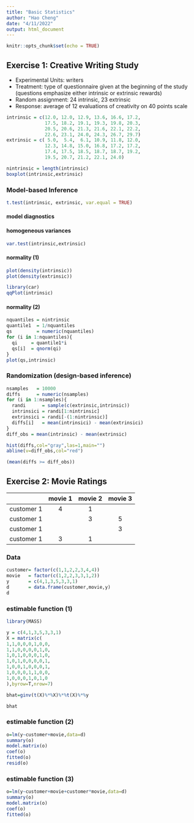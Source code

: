 ```yaml
---
title: "Basic Statistics"
author: "Hao Cheng"
date: "4/11/2022"
output: html_document
---
```


```r

knitr::opts_chunk$set(echo = TRUE)

```

## Exercise 1: Creative Writing Study

* Experimental Units: writers
* Treatment: type of questionnaire given at the beginning of the study (questions emphasize either intrinsic or extrinsic rewards)
* Random assignment: 24 intrinsic, 23 extrinsic
* Response: average of 12 evaluations of creativity on 40 points scale

```r
intrinsic = c(12.0, 12.0, 12.9, 13.6, 16.6, 17.2,
              17.5, 18.2, 19.1, 19.3, 19.8, 20.3,
              20.5, 20.6, 21.3, 21.6, 22.1, 22.2,
              22.6, 23.1, 24.0, 24.3, 26.7, 29.7)
extrinsic = c( 5.0,  5.4,  6.1, 10.9, 11.8, 12.0,
              12.3, 14.8, 15.0, 16.8, 17.2, 17.2,
              17.4, 17.5, 18.5, 18.7, 18.7, 19.2,
              19.5, 20.7, 21.2, 22.1, 24.0)

nintrinsic = length(intrinsic)
boxplot(intrinsic,extrinsic)
```

### Model-based Inference
```r
t.test(intrinsic, extrinsic, var.equal = TRUE)
```

#### model diagnostics

#### homogeneous variances
```r
var.test(intrinsic,extrinsic)
```

#### normality (1)
```r
plot(density(intrinsic))
plot(density(extrinsic))

library(car)
qqPlot(intrinsic)
```

#### normality (2)
```r
nquantiles = nintrinsic
quantile1  = 1/nquantiles
qs         = numeric(nquantiles)
for (i in 1:nquantiles){
  qi     = quantile1*i
  qs[i]  = qnorm(qi)
}
plot(qs,intrinsic)
```


### Randomization (design-based inference)
```r
nsamples   = 10000
diffs      = numeric(nsamples)
for (i in 1:nsamples){
  randi      = sample(c(extrinsic,intrinsic))
  intrinsici = randi[1:nintrinsic]
  extrinsici = randi[-(1:nintrinsic)]
  diffs[i]   = mean(intrinsici) - mean(extrinsici)
}
diff_obs = mean(intrinsic) - mean(extrinsic)

hist(diffs,col="gray",las=1,main="")
abline(v=diff_obs,col="red")

(mean(diffs >= diff_obs))
```

## Exercise 2: Movie Ratings

|            |movie 1|movie 2|movie 3|
|:----------:|:-----:|:-----:|:-----:|
| customer 1 |  4    |   1   |       |
| customer 1 |       |   3   |   5   |
| customer 1 |       |       |   3   |
| customer 1 |  3    |   1   |       |

### Data
```r
customer= factor(c(1,1,2,2,3,4,4))
movie   = factor(c(1,2,2,3,3,1,2))
y       = c(4,1,3,5,3,3,1)
d       = data.frame(customer,movie,y)
d
```

### estimable function (1)

```r
library(MASS)

y = c(4,1,3,5,3,3,1)
X = matrix(c(
1,1,0,0,0,1,0,0,
1,1,0,0,0,0,1,0,
1,0,1,0,0,0,1,0,
1,0,1,0,0,0,0,1,
1,0,0,1,0,0,0,1,
1,0,0,0,1,1,0,0,
1,0,0,0,1,0,1,0
),byrow=T,nrow=7)

bhat=ginv(t(X)%*%X)%*%t(X)%*%y

bhat
```

### estimable function (2)

```r
o=lm(y~customer+movie,data=d)
summary(o)
model.matrix(o)
coef(o)
fitted(o)
resid(o)
```

### estimable function (3)

```r
o=lm(y~customer+movie+customer*movie,data=d)
summary(o)
model.matrix(o)
coef(o)
fitted(o)
```





